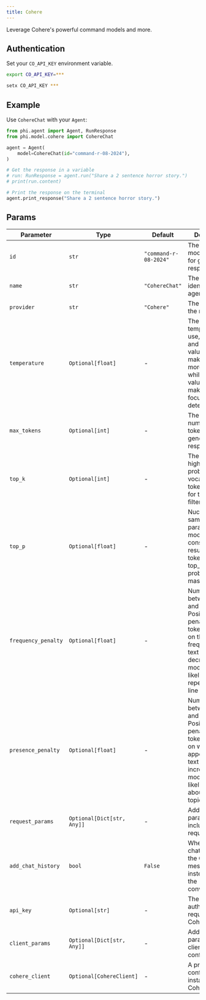 ```yaml
---
title: Cohere
---
```


Leverage Cohere's powerful command models and more.

## Authentication

Set your `CO_API_KEY` environment variable.

<CodeGroup>

```bash Mac
export CO_API_KEY=***
```

```bash Windows
setx CO_API_KEY ***
```

</CodeGroup>

## Example

Use `CohereChat` with your `Agent`:

<CodeGroup>

```python agent.py
from phi.agent import Agent, RunResponse
from phi.model.cohere import CohereChat

agent = Agent(
    model=CohereChat(id="command-r-08-2024"),
)

# Get the response in a variable
# run: RunResponse = agent.run("Share a 2 sentence horror story.")
# print(run.content)

# Print the response on the terminal
agent.print_response("Share a 2 sentence horror story.")

```

</CodeGroup>

## Params


| Parameter | Type | Default | Description |
|-----------|------|---------|-------------|
| `id` | `str` | `"command-r-08-2024"` | The specific model ID used for generating responses. |
| `name` | `str` | `"CohereChat"` | The name identifier for the agent. |
| `provider` | `str` | `"Cohere"` | The provider of the model. |
| `temperature` | `Optional[float]` | - | The sampling temperature to use, between 0 and 2. Higher values like 0.8 make the output more random, while lower values like 0.2 make it more focused and deterministic. |
| `max_tokens` | `Optional[int]` | - | The maximum number of tokens to generate in the response. |
| `top_k` | `Optional[int]` | - | The number of highest probability vocabulary tokens to keep for top-k-filtering. |
| `top_p` | `Optional[float]` | - | Nucleus sampling parameter. The model considers the results of the tokens with top_p probability mass. |
| `frequency_penalty` | `Optional[float]` | - | Number between -2.0 and 2.0. Positive values penalize new tokens based on their existing frequency in the text so far, decreasing the model's likelihood to repeat the same line verbatim. |
| `presence_penalty` | `Optional[float]` | - | Number between -2.0 and 2.0. Positive values penalize new tokens based on whether they appear in the text so far, increasing the model's likelihood to talk about new topics. |
| `request_params` | `Optional[Dict[str, Any]]` | - | Additional parameters to include in the request. |
| `add_chat_history` | `bool` | `False` | Whether to add chat history to the Cohere messages instead of using the conversation_id. |
| `api_key` | `Optional[str]` | - | The API key for authenticating requests to the Cohere service. |
| `client_params` | `Optional[Dict[str, Any]]` | - | Additional parameters for client configuration. |
| `cohere_client` | `Optional[CohereClient]` | - | A pre-configured instance of the Cohere client. |
